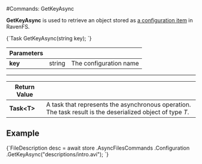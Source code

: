 
#Commands: GetKeyAsync

**GetKeyAsync** is used to retrieve an object stored as [a configuration item](../../../configurations.mdx) in RavenFS.



<TabItem value="get_key_1" label="get_key_1">
<CodeBlock language="csharp">
{`Task<T> GetKeyAsync<T>(string key);
`}
</CodeBlock>
</TabItem>

| Parameters | | |
| ------------- | ------------- | ----- |
| **key** | string | The configuration name |

---

| Return Value | |
| ------------- | ------------- |
| **Task&lt;T&gt;** | A task that represents the asynchronous operation. The task result is the deserialized object of type *T*. |

## Example

<TabItem value="get_key_2" label="get_key_2">
<CodeBlock language="csharp">
{`FileDescription desc = await store
	.AsyncFilesCommands
	.Configuration
	.GetKeyAsync<FileDescription>("descriptions/intro.avi");
`}
</CodeBlock>
</TabItem>

